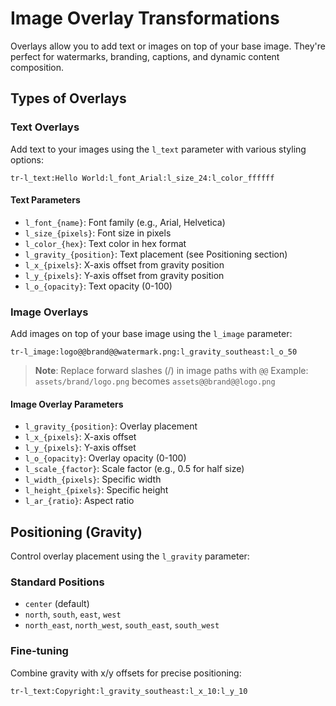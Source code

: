 # Image Overlay Transformations

Overlays allow you to add text or images on top of your base image. They're perfect for watermarks, branding, captions, and dynamic content composition.

## Types of Overlays

### Text Overlays

Add text to your images using the `l_text` parameter with various styling options:

```
tr-l_text:Hello World:l_font_Arial:l_size_24:l_color_ffffff
```

#### Text Parameters

- `l_font_{name}`: Font family (e.g., Arial, Helvetica)
- `l_size_{pixels}`: Font size in pixels
- `l_color_{hex}`: Text color in hex format
- `l_gravity_{position}`: Text placement (see Positioning section)
- `l_x_{pixels}`: X-axis offset from gravity position
- `l_y_{pixels}`: Y-axis offset from gravity position
- `l_o_{opacity}`: Text opacity (0-100)

### Image Overlays

Add images on top of your base image using the `l_image` parameter:

```
tr-l_image:logo@@brand@@watermark.png:l_gravity_southeast:l_o_50
```

> **Note**: Replace forward slashes (/) in image paths with `@@`
> Example: `assets/brand/logo.png` becomes `assets@@brand@@logo.png`

#### Image Overlay Parameters

- `l_gravity_{position}`: Overlay placement
- `l_x_{pixels}`: X-axis offset
- `l_y_{pixels}`: Y-axis offset
- `l_o_{opacity}`: Overlay opacity (0-100)
- `l_scale_{factor}`: Scale factor (e.g., 0.5 for half size)
- `l_width_{pixels}`: Specific width
- `l_height_{pixels}`: Specific height
- `l_ar_{ratio}`: Aspect ratio

## Positioning (Gravity)

Control overlay placement using the `l_gravity` parameter:

### Standard Positions

- `center` (default)
- `north`, `south`, `east`, `west`
- `north_east`, `north_west`, `south_east`, `south_west`

### Fine-tuning

Combine gravity with x/y offsets for precise positioning:

```
tr-l_text:Copyright:l_gravity_southeast:l_x_10:l_y_10
```
